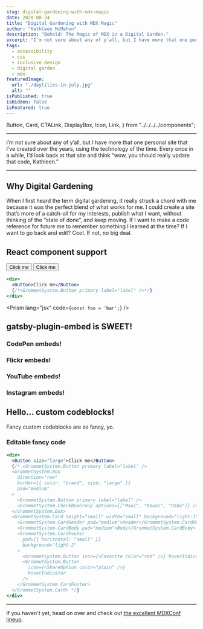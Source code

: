 ```yaml
---
slug: digital-gardening-with-mdx-magic
date: 2020-08-24
title: "Digital Gardening with MDX Magic"
author: "Kathleen McMahon"
description: "Behold! The Magic of MDX in a Digital Garden."
excerpt: "I’m not sure about any of y’all, but I have more that one personal site that I’ve created over the years, using the technology of the time..."
tags:
  - accessibility
  - css
  - inclusive design
  - digital garden
  - mdx
featuredImage:
  url: "./daylilies-in-july.jpg"
  alt: ""
isPublished: true
isHidden: false
isFeatured: true
---
```


  Button,
  Card,
  CTALink,
  DisplayBox,
  Icon,
  Link,
} from "../../../../components";




---

I’m not sure about any of y’all, but I have more that one personal site that I’ve created over the years, using the technology of the time. Every once in a while, I’d look back at that site and think “wow, you should really update that code, Kathleen.”

---

## Why Digital Gardening

When I first heard the term digital gardening, it really struck a chord with me because it was the perfect blend of what works for me. I could create a site that’s more of a catch-all for my interests, publish what I want, without thinking of the “state of done”, and keep moving. If I want to make a code reference for future me to remember something I learned at the time? If I want to go back and edit? Cool. If not, no big deal.

## React component support

<DisplayBox>
  <Button>Click me</Button> <Button size="small">Click me</Button>
</DisplayBox>

```jsx react-live
<div>
  <Button>Click me</Button>
  {/*<GrommetSystem.Button primary label="label" />*/}
</div>
```

<Prism lang="jsx" code={`const foo = 'bar';`} />

## gatsby-plugin-embed is SWEET!

### CodePen embeds!

<CodePen codePenId="eYOQQxY" />

### Flickr embeds!

<Flickr flickrLink="5305/5641024002_61bbfb08f2_3k.jpg" />

### YouTube embeds!

<YouTube youTubeId="yGd8j0sXhQ4" />

### Instagram embeds!

<Instagram instagramId="B3z1w2hg4WY" />

## Hello... custom codeblocks!

Fancy custom codeblocks are so fancy, yo.

### Editable fancy code

```jsx react-live
<div>
  <Button size="large">Click me</Button>
  {/* <GrommetSystem.Button primary label="label" />
  <GrommetSystem.Box
    direction="row"
    border={{ color: "brand", size: "large" }}
    pad="medium"
  >
    <GrommetSystem.Button primary label="label" />
    <GrommetSystem.CheckBoxGroup options={["Maui", "Kauai", "Oahu"]} />
  </GrommetSystem.Box>
  <GrommetSystem.Card height="small" width="small" background="light-1">
    <GrommetSystem.CardHeader pad="medium">Header</GrommetSystem.CardHeader>
    <GrommetSystem.CardBody pad="medium">Body</GrommetSystem.CardBody>
    <GrommetSystem.CardFooter
      pad={{ horizontal: "small" }}
      background="light-2"
    >
      <GrommetSystem.Button icon={<Favorite color="red" />} hoverIndicator />
      <GrommetSystem.Button
        icon={<ShareOption color="plain" />}
        hoverIndicator
      />
    </GrommetSystem.CardFooter>
  </GrommetSystem.Card> */}
</div>
```

---

If you haven't yet, head on over and check out [the excellent MDXConf lineup](https://mdxjs.com/conf/).
